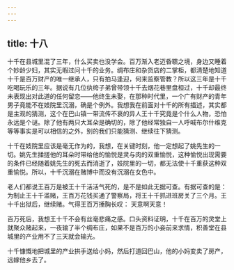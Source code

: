 ```yaml
---
---
---
```

title: 十八
---



十千在县城里混了三年，什么买卖也没学会。百万渐入老迈昏聩之境，身边又睡着个妙龄少妇，其实无暇过问十千的业务。绸布庄和杂货店的二掌柜，都清楚地知道十千是百万财产的唯一继承人，只有拍马逢迎，何来监察管教？所以这三年是十千吃喝玩乐的三年。据说有几位纨绔子弟曾带领十千去烟花巷里盘桓过，十千却最终未表现出对此道的任何留恋——他终生未娶，在那种时代里，一个广有财产的青年男子竟能不在妓院里沉溺，确是个例外。我想我在前面对十千的所有描述，其实都是主观的猜测，这个在巴山镇一带流传不衰的异人王十千究竟是个什么人物，恐怕永远是个谜。除了他有两只大耳朵是确切的，除了他经常独自一人呼喊布尔什维克等等事实是可以相信的之外，别的我们只能猜测、继续往下猜测。

十千在妓院里应该是毫无作为的，我想，在关键时刻，他一定想起了姚先生的一切。姚先生揉搓他的耳朵时带给他的愉悦是灵与肉的双重愉悦，这种愉悦出现需要的条件已经随着姚先生的死去而消逝了，妓院里的一切，都无法使十千重获这种双重愉悦。所以，十千沉溺在赌博中而没有沉溺在女色中。

老人们都说王百万是被王十千活活气死的，是不是如此无据可查。有据可查的是： 为制止王十千滥赌，王百万花钱买通了警察局，将王十千抓进班房关了三个月。王十千出狱后，继续赌。气得王百万捶胸长叹： 天意啊天意！

百万死后，我想王十千不会有丝毫悲痛之感。口头资料证明，十千在百万的灵堂上就聚众赌起来，一夜输了半个绸布庄，如果不是百万的小妾前来求情，积善堂在县城里的产业用不了三天就会输光。

十千慷慨地把城里的产业拱手送给小妈，然后打道回巴山，他的小妈变卖了房产，远嫁他乡去了。